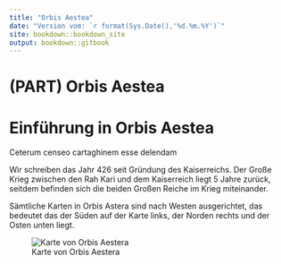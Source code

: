 ```yaml
--- 
title: "Orbis Aestea"
date: "Version vom: `r format(Sys.Date(),'%d.%m.%Y')`"
site: bookdown::bookdown_site
output: bookdown::gitbook
---
```


# (PART) Orbis Aestea {-} 

# Einführung in Orbis Aestea

Ceterum censeo cartaghinem esse delendam

Wir schreiben das Jahr 426 seit Gründung des Kaiserreichs.
Der Große Krieg zwischen den Rah Kari und dem Kaiserreich liegt 5 Jahre zurück, seitdem befinden sich die beiden Großen Reiche im Krieg miteinander.

Sämtliche Karten in Orbis Astera sind nach Westen ausgerichtet, das bedeutet das der Süden auf der Karte links, der Norden rechts und der Osten unten liegt.

![Karte von Orbis Aestera](Pictures\\Maps\\Orbis Aestea.jpg)
